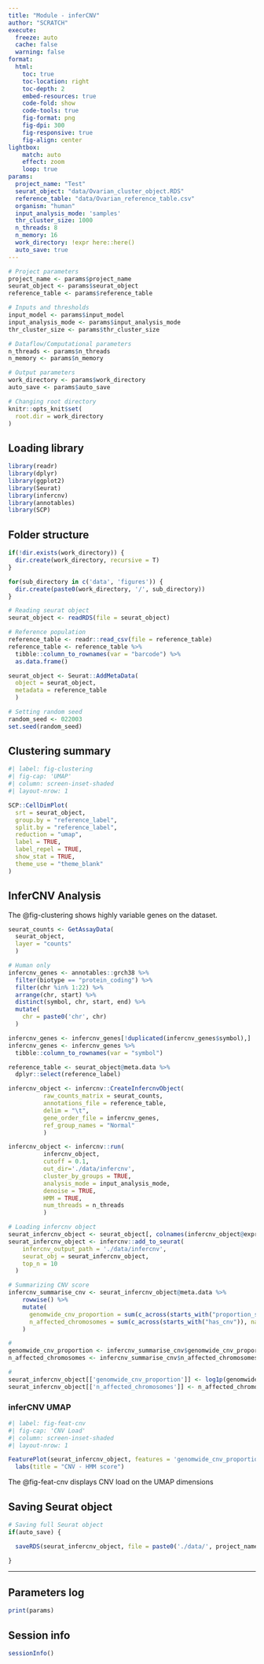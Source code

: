 ```yaml
---
title: "Module - inferCNV"
author: "SCRATCH"
execute:
  freeze: auto
  cache: false
  warning: false
format:
  html:
    toc: true
    toc-location: right
    toc-depth: 2
    embed-resources: true
    code-fold: show
    code-tools: true
    fig-format: png
    fig-dpi: 300
    fig-responsive: true
    fig-align: center
lightbox:
    match: auto
    effect: zoom
    loop: true
params:
  project_name: "Test"
  seurat_object: "data/Ovarian_cluster_object.RDS"
  reference_table: "data/Ovarian_reference_table.csv"
  organism: "human"
  input_analysis_mode: 'samples'
  thr_cluster_size: 1000
  n_threads: 8
  n_memory: 16
  work_directory: !expr here::here()
  auto_save: true
---
```


```r

# Project parameters 
project_name <- params$project_name
seurat_object <- params$seurat_object
reference_table <- params$reference_table

# Inputs and thresholds
input_model <- params$input_model
input_analysis_mode <- params$input_analysis_mode
thr_cluster_size <- params$thr_cluster_size

# Dataflow/Computational parameters
n_threads <- params$n_threads
n_memory <- params$n_memory

# Output parameters
work_directory <- params$work_directory
auto_save <- params$auto_save

# Changing root directory
knitr::opts_knit$set(
  root.dir = work_directory
)

```

## Loading library

```r

library(readr)
library(dplyr)
library(ggplot2)
library(Seurat)
library(infercnv)
library(annotables)
library(SCP)

```

## Folder structure

```r

if(!dir.exists(work_directory)) {
  dir.create(work_directory, recursive = T)
}

for(sub_directory in c('data', 'figures')) {
  dir.create(paste0(work_directory, '/', sub_directory))
}

```

```r

# Reading seurat object
seurat_object <- readRDS(file = seurat_object)

# Reference population
reference_table <- readr::read_csv(file = reference_table)
reference_table <- reference_table %>%
  tibble::column_to_rownames(var = "barcode") %>%
  as.data.frame()

seurat_object <- Seurat::AddMetaData(
  object = seurat_object, 
  metadata = reference_table
  )

# Setting random seed
random_seed <- 022003
set.seed(random_seed)

```

## Clustering summary

```r
#| label: fig-clustering
#| fig-cap: 'UMAP'
#| column: screen-inset-shaded
#| layout-nrow: 1

SCP::CellDimPlot(
  srt = seurat_object, 
  group.by = "reference_label",
  split.by = "reference_label",
  reduction = "umap",
  label = TRUE, 
  label_repel = TRUE,
  show_stat = TRUE,
  theme_use = "theme_blank"
)

```
## InferCNV Analysis

:::{.callout-tip}
The @fig-clustering shows highly variable genes on the dataset.
:::

```r

seurat_counts <- GetAssayData(
  seurat_object,
  layer = "counts"
  )

```

```r

# Human only
infercnv_genes <- annotables::grch38 %>%
  filter(biotype == "protein_coding") %>%
  filter(chr %in% 1:22) %>%
  arrange(chr, start) %>%
  distinct(symbol, chr, start, end) %>%
  mutate(
    chr = paste0('chr', chr)
  )

infercnv_genes <- infercnv_genes[!duplicated(infercnv_genes$symbol),]
infercnv_genes <- infercnv_genes %>%
  tibble::column_to_rownames(var = "symbol")

```

```r

reference_table <- seurat_object@meta.data %>%
  dplyr::select(reference_label)

```

```r

infercnv_object <- infercnv::CreateInfercnvObject(
          raw_counts_matrix = seurat_counts,
          annotations_file = reference_table,
          delim = "\t",
          gene_order_file = infercnv_genes,
          ref_group_names = "Normal"
          ) 

infercnv_object <- infercnv::run(
          infercnv_object,
          cutoff = 0.1,
          out_dir='./data/infercnv',
          cluster_by_groups = TRUE,
          analysis_mode = input_analysis_mode,
          denoise = TRUE,
          HMM = TRUE,
          num_threads = n_threads
          )

```

```r

# Loading infercnv object
seurat_infercnv_object <- seurat_object[, colnames(infercnv_object@expr.data)]
seurat_infercnv_object <- infercnv::add_to_seurat(
    infercnv_output_path = './data/infercnv',
    seurat_obj = seurat_infercnv_object,
    top_n = 10
  )

# Summarizing CNV score
infercnv_summarise_cnv <- seurat_infercnv_object@meta.data %>%
    rowwise() %>% 
    mutate(
      genomwide_cnv_proportion = sum(c_across(starts_with("proportion_scaled_cnv")), na.rm = TRUE),
      n_affected_chromosomes = sum(c_across(starts_with("has_cnv")), na.rm = TRUE)
    )

# 
genomwide_cnv_proportion <- infercnv_summarise_cnv$genomwide_cnv_proportion
n_affected_chromosomes <- infercnv_summarise_cnv$n_affected_chromosomes

# 
seurat_infercnv_object[['genomwide_cnv_proportion']] <- log1p(genomwide_cnv_proportion)
seurat_infercnv_object[['n_affected_chromosomes']] <- n_affected_chromosomes

```

### inferCNV UMAP

```r
#| label: fig-feat-cnv
#| fig-cap: 'CNV Load'
#| column: screen-inset-shaded
#| layout-nrow: 1

FeaturePlot(seurat_infercnv_object, features = 'genomwide_cnv_proportion') +
  labs(title = "CNV - HMM score")

```

:::{.callout-tip}
The @fig-feat-cnv displays CNV load on the UMAP dimensions
:::

## Saving Seurat object

```r

# Saving full Seurat object
if(auto_save) {

  saveRDS(seurat_infercnv_object, file = paste0('./data/', project_name, '_infercnv_meta_object.RDS'))

}

```

------------------------------------------------------------------------

## Parameters log

```r

print(params)

```

## Session info

```r

sessionInfo()

```
